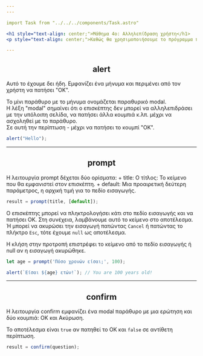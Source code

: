 ```yaml
---
---

import Task from "../../../components/Task.astro"

<h1 style="text-align: center;">Μάθημα 4ο: Αλληλεπίδραση χρήστη</h1>
<p style="text-align: center;">Καθώς θα χρησιμοποιήσουμε το πρόγραμμα περιήγησης ως περιβάλλον επίδειξης, ας δούμε μερικές λειτουργίες για την αλληλεπίδραση με το χρήστη: alert, prompt και confirm.</p>

---
```


<h2 style="text-align: center;">alert</h2>
Αυτό το έχουμε δει ήδη.  
Εμφανίζει ένα μήνυμα και περιμένει από τον χρήστη να πατήσει "OK".
  
Το μίνι παράθυρο με το μήνυμα ονομάζεται παραθυρικό modal.  
Η λέξη "modal" σημαίνει ότι ο επισκέπτης δεν μπορεί να αλληλεπιδράσει με την υπόλοιπη σελίδα, να πατήσει άλλα κουμπιά κ.λπ. μέχρι να ασχοληθεί με το παράθυρο.  
Σε αυτή την περίπτωση - μέχρι να πατήσει το κουμπί "OK".

```js
alert("Hello");
```

---

<h2 style="text-align: center;">prompt</h2>
Η λειτουργία prompt δέχεται δύο ορίσματα:
+ title: Ο τίτλος: Το κείμενο που θα εμφανιστεί στον επισκέπτη.
+ default: Μια προαιρετική δεύτερη παράμετρος, η αρχική τιμή για το πεδίο εισαγωγής.

```js
result = prompt(title, [default]);
```

Ο επισκέπτης μπορεί να πληκτρολογήσει κάτι στο πεδίο εισαγωγής και να πατήσει OK. Στη συνέχεια, λαμβάνουμε αυτό το κείμενο στο αποτέλεσμα.  
Ή μπορεί να ακυρώσει την εισαγωγή πατώντας `Cancel` ή πατώντας το πλήκτρο `Esc`, τότε έχουμε `null` ως αποτέλεσμα.  
  
Η κλήση στην προτροπή επιστρέφει το κείμενο από το πεδίο εισαγωγής ή null αν η εισαγωγή ακυρώθηκε.  

```js
let age = prompt('Πόσο χρονών είσαι;', 100);

alert(`Είσαι ${age} ετών!`); // You are 100 years old!
```

---

<h2 style="text-align: center;">confirm</h2>
Η λειτουργία confirm εμφανίζει ένα modal παράθυρο με μια ερώτηση και δύο κουμπιά: ΟΚ και Ακύρωση.

Το αποτέλεσμα είναι `true` αν πατηθεί το OK και `false` σε αντίθετη περίπτωση.

```js
result = confirm(question);
```